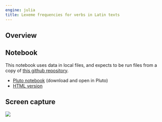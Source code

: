 ```yaml
---
engine: julia
title: Lexeme frequencies for verbs in Latin texts
---
```



## Overview

## Notebook

:::{.callout-warning title="Uses local resources"}
This notebook uses data in local files, and expects to be run files from a copy of [this github repository](https://github.com/neelsmith/complutensian-texts).
:::

- [Pluto notebook](https://raw.githubusercontent.com/neelsmith/complutensian-texts/refs/heads/main/pluto/compare-texts/verbhisto.jl) (download and open in Pluto)
- [HTML version](./verbhisto.html)

## Screen capture

![](./verbhisto.png)